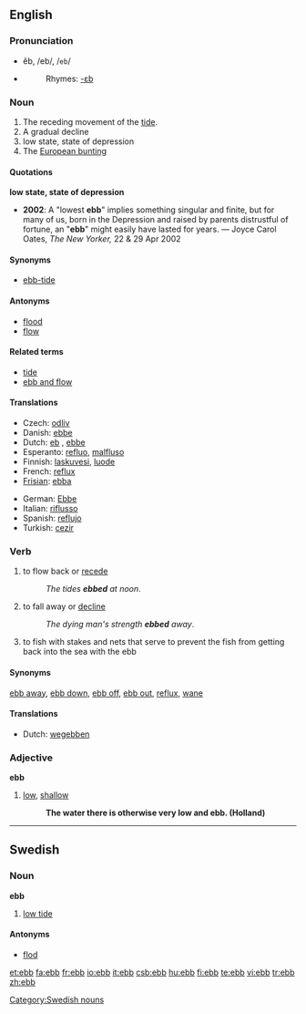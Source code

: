 ==English==

===Pronunciation===
*ĕb, /eb/, /<tt>eb</tt>/
*{{audio|en-us-ebb.ogg|Audio (US)}}
*:Rhymes: [[Rhymes:English:-ɛb|-ɛb]]

===Noun===
{{en-noun}}

# The receding movement of the [[tide]].
# A gradual decline
# low state, state of depression
# The [[European bunting]]

====Quotations====
'''low state, state of depression'''
*'''2002''': A "lowest '''ebb'''" implies something singular and finite, but for many of us, born in the Depression and raised by parents distrustful of fortune, an "'''ebb'''" might easily have lasted for years. &mdash; Joyce Carol Oates, ''The New Yorker,'' 22 &amp; 29 Apr 2002

====Synonyms====
*[[ebb-tide]]

====Antonyms====
*[[flood]]
*[[flow]]

====Related terms====
*[[tide]]
*[[ebb and flow]]

====Translations====
{{trans-top|low tide}}
*Czech: [[odliv]] {{m}}
*Danish: [[ebbe]] {{g|Danish}}
*Dutch: [[eb]] {{n}}, [[ebbe]] {{n}}
*Esperanto: [[refluo]], [[malfluso]]
*Finnish: [[laskuvesi]], [[luode]]
*French: [[reflux]] {{m}}
*[[Frisian]]: [[ebba]] {{g|Frisian}}
{{trans-mid}}
*German: [[Ebbe]] {{f}}
*Italian: [[riflusso]] {{m}}
*Spanish: [[reflujo]] {{m}}
*Turkish: [[cezir]]
{{trans-bottom}}

===Verb===
{{en-verb}}

# to flow back or [[recede]]
#:''The tides '''ebbed''' at noon''.
# to fall away or [[decline]]
#:''The dying man's strength '''ebbed''' away''.
# to fish with stakes and nets that serve to prevent the fish from getting back into the sea with the ebb

====Synonyms====
[[ebb away]], [[ebb down]], [[ebb off]], [[ebb out]], [[reflux]], [[wane]]

====Translations====
{{trans-top|to fall away or decline}}
*Dutch: [[wegebben]]
{{trans-mid}}
{{trans-bottom}}

===Adjective===
'''ebb'''

# [[low]], [[shallow]]
#: '''The water there is otherwise very low and ebb. (Holland)'''

----

==Swedish==

===Noun===
'''ebb''' {{c}}

# [[low tide]]

====Antonyms====
*[[flod]]

[[Category:Swedish nouns]]

[[et:ebb]]
[[fa:ebb]]
[[fr:ebb]]
[[io:ebb]]
[[it:ebb]]
[[csb:ebb]]
[[hu:ebb]]
[[fi:ebb]]
[[te:ebb]]
[[vi:ebb]]
[[tr:ebb]]
[[zh:ebb]]